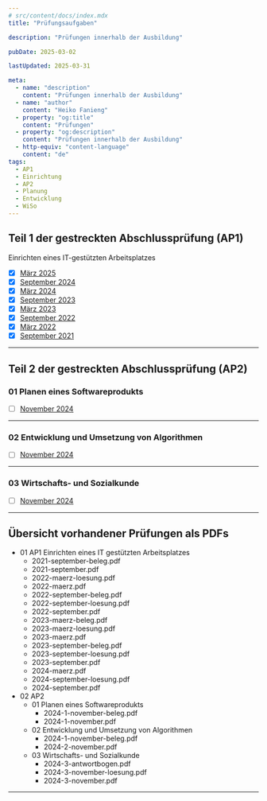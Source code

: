 ```yaml
---
# src/content/docs/index.mdx
title: "Prüfungsaufgaben"

description: "Prüfungen innerhalb der Ausbildung"

pubDate: 2025-03-02

lastUpdated: 2025-03-31

meta:
  - name: "description"
    content: "Prüfungen innerhalb der Ausbildung"
  - name: "author"
    content: "Heiko Fanieng"
  - property: "og:title"
    content: "Prüfungen"
  - property: "og:description"
    content: "Prüfungen innerhalb der Ausbildung"
  - http-equiv: "content-language"
    content: "de"
tags:
  - AP1
  - Einrichtung
  - AP2
  - Planung
  - Entwicklung
  - WiSo
---
```


## Teil 1 der gestreckten Abschlussprüfung (AP1)

Einrichten eines IT-gestützten Arbeitsplatzes

- [x] [März 2025](./01/01/2025-maerz/readme)
- [x] [September 2024](./01/01/2024-september/readme)
- [x] [März 2024](./01/01/2024-maerz/readme)
- [x] [September 2023](./01/01/2023-september/readme)
- [x] [März 2023](./01/01/2023-maerz/readme)
- [x] [September 2022](./01/01/2022-september/readme)
- [x] [März 2022](./01/01/2022-maerz/readme)
- [x] [September 2021](./01/01/2021-september/readme)

---

## Teil 2 der gestreckten Abschlussprüfung (AP2)

### 01 Planen eines Softwareprodukts

- [ ] [November 2024](./02/01/2024-november/readme)

---

### 02 Entwicklung und Umsetzung von Algorithmen

- [ ] [November 2024](./02/02/2024-november/readme)

---

### 03 Wirtschafts- und Sozialkunde

- [ ] [November 2024](./02/03/2024-november/readme)

---

## Übersicht vorhandener Prüfungen als PDFs

<FileTree>

- 01 AP1 Einrichten eines IT gestützten Arbeitsplatzes
  - 2021-september-beleg.pdf
  - 2021-september.pdf
  - 2022-maerz-loesung.pdf
  - 2022-maerz.pdf
  - 2022-september-beleg.pdf
  - 2022-september-loesung.pdf
  - 2022-september.pdf
  - 2023-maerz-beleg.pdf
  - 2023-maerz-loesung.pdf
  - 2023-maerz.pdf
  - 2023-september-beleg.pdf
  - 2023-september-loesung.pdf
  - 2023-september.pdf
  - 2024-maerz.pdf
  - 2024-september-loesung.pdf
  - 2024-september.pdf
- 02 AP2
  - 01 Planen eines Softwareprodukts
    - 2024-1-november-beleg.pdf
    - 2024-1-november.pdf
  - 02 Entwicklung und Umsetzung von Algorithmen
    - 2024-1-november-beleg.pdf
    - 2024-2-november.pdf
  - 03 Wirtschafts- und Sozialkunde
    - 2024-3-antwortbogen.pdf
    - 2024-3-november-loesung.pdf
    - 2024-3-november.pdf
</FileTree>

---